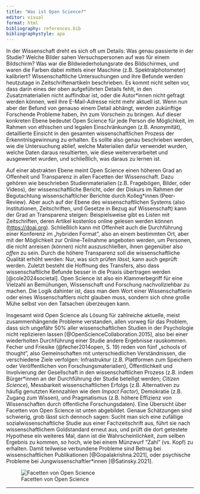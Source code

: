 ```yaml
---
title: "Was ist Open Science?"
editor: visual
format: html
bibliography: references.bib
bibliographystyle: apa
---
```


In der Wissenschaft dreht es sich oft um Details: Was genau passierte in der Studie? Welche Bilder sahen Versuchspersonen auf was für einem Bildschirm? Was war die Bildwiederholungsrate des Bildschirmes, und waren die Farben dabei mittels einer Maschine (z.B. Spektralphotometer) kalibriert? Wissenschaftliche Untersuchungen und ihre Befunde werden heutzutage in Zeitschriftenartikeln beschrieben. Es kommt nicht selten vor, dass darin eines der oben aufgeführten Details fehlt, in den Zusatzmaterialien nicht auffindbar ist, oder die Autor\*innen nicht gefragt werden können, weil ihre E-Mail-Adresse nicht mehr aktuell ist. Wenn nun aber der Befund von genauso einem Detail abhängt, werden zukünftige Forschende Probleme haben, ihn zum Vorschein zu bringen. Auf dieser konkreten Ebene bedeutet Open Science für jede Person die Möglichkeit, im Rahmen von ethischen und legalen Einschränkungen (z.B. Anonymität), detaillierte Einsicht in den gesamten wissenschaftlichen Prozess der Erkenntnisgewinnung zu erhalten. Es sollte also genau beschrieben werden, wie die Untersuchung ablief, welche Materialien dafür verwendet wurden, welche Daten daraus resultierten, wie diese weiterverarbeitet und ausgewertet wurden, und schließlich, was daraus zu lernen ist.

Auf einer abstrakten Ebene meint Open Science einen höheren Grad an Offenheit und Transparenz in allen Facetten der Wissenschaft. Dazu gehören wie beschrieben Studienmaterialien (z.B. Fragebögen, Bilder, oder Videos), der wissenschaftliche Bericht, oder der Diskurs im Rahmen der Begutachtung wissenschaftlicher Berichte durch Kolleg\*innen (Peer-Review). Aber auch auf der Ebene des wissenschaftlichen Systems (also Institutionen, Zeitschriften, und Gesetze in Bezug auf Wissenschaft) kann der Grad an Transparenz steigen: Beispielsweise gibt es Listen mit Zeitschriften, deren Artikel kostenlos online gelesen werden können (<https://doaj.org>). Schließlich kann mit Offenheit auch die Durchführung einer Konferenz im „hybriden Format", also an einem bestimmten Ort, aber mit der Möglichkeit zur Online-Teilnahme angeboten werden, um Personen, die nicht anreisen (können) nicht auszuschließen, ihnen gegenüber also *offen* zu sein. Durch die höhere Transparenz soll die wissenschaftliche Qualität erhöht werden: Nur, was sich prüfen *lässt*, kann auch geprüft werden. Zuletzt besteht die Hoffnung des Transfers, also dass wissenschaftliche Befunde besser in die Praxis übertragen werden [@cole2024societal]. Open Science ist also ein Klammerbegriff für eine Vielzahl an Bemühungen, Wissenschaft und Forschung nachvollziehbar zu machen. Die Logik dahinter ist, dass man dem Wort einer Wissenschaftlerin oder eines Wissenschaftlers nicht glauben muss, sondern sich ohne große Mühe selbst von den Tatsachen überzeugen kann.

Insgesamt wird Open Science als Lösung für zahlreiche aktuelle, meist zusammenhängende Probleme verstanden, allen vorweg für das Problem, dass sich ungefähr 50% aller wissenschaftlichen Studien in der Psychologie nicht replizieren lassen [@OpenScienceCollaboration.2015], also bei einer wiederholten Durchführung einer Studie andere Ergebnisse rauskommen. Fecher und Friesike (@fecher2014open, S. 19) reden von fünf „schools of thought", also Gemeinschaften mit unterschiedlichen Verständnissen, die verschiedene Ziele verfolgen: Infrastruktur (z.B. Plattformen zum Speichern oder Veröffentlichen von Forschungsmaterialien), Öffentlichkeit und Involvierung der Gesellschaft in den wissenschaftlichen Prozess (z.B. indem Bürger\*innen an der Durchführung der Studie beteiligt werden; *Citizen Science*), Messbarkeit wissenschaftlichen Erfolgs (z.B. Alternativen zu häufig genutzten Kennzahlen wie dem *Impact Factor*), Demokratie (z.B. Zugang zum Wissen), und Pragmatismus (z.B. höhere Effizienz von Wissenschaften durch öffentliche Forschungsdaten). Eine Übersicht über Facetten von Open Science ist unten abgebildet. Genaue Schätzungen sind schwierig, grob lässt sich dennoch sagen: Sucht man sich eine zufällige sozialwissenschaftliche Studie aus einer Fachzeitschrift aus, führt sie nach wissenschaftlichem Goldstandard erneut aus, und prüft die dort getestete Hypothese ein weiteres Mal, dann ist die Wahrscheinlichkeit, zum selben Ergebnis zu kommen, so hoch, wie bei einem Münzwurf "Zahl" (vs. Kopf) zu erhalten. Damit teilweise verbundene Probleme sind Betrug bei wissenschaftlichen Publikationen [@Gopalakrishna.2021], oder psychische Probleme bei Jungwissenschaftler\*innen [@Satinsky.2021].

![Facetten von Open Science](images/facetten.jpg)

------------------------------------------------------------------------
